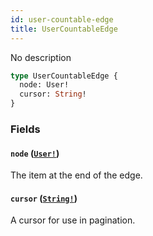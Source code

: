 ```yaml
---
id: user-countable-edge
title: UserCountableEdge
---
```


No description

```graphql
type UserCountableEdge {
  node: User!
  cursor: String!
}
```

### Fields

#### `node` ([`User!`](../../../developer/api-reference/objects/user))

The item at the end of the edge.

#### `cursor` ([`String!`](../../../developer/api-reference/scalars/string))

A cursor for use in pagination.
